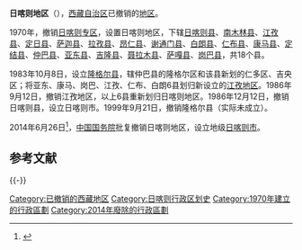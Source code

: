 {{Infobox Former Subdivision
|native_name = {{lang|bo|གཞིས་ཀ་རྩེ་ས་ཁུལ།}}
|conventional_long_name = 日喀则地区
|common_name = 平
|subdivision = [[地级行政区|地区]]
|nation = {{PRC}}
|year_start = 1970年
|event_start = 
|date_start = 
|year_end = 2014年
|event_end = 
|date_end = 
|p1 = 日喀则专区
|flag_p1 = Flag of the People's Republic of China.svg
|s1 = 日喀则市
|flag_s1 = Flag of the People's Republic of China.svg
|image_flag = 
|image_coat = 
|image_map = Xigaze.png
|image_map_caption = 
|capital = 
|common_languages       = [[藏语|藏语]]
|stat_year1             = 
|stat_area1             = 181345.10
|stat_pop1              = 703292
|today = [[日喀则市|日喀则市]]
|country = 中國
}}
'''日喀则地区'''（{{bo|z=གཞིས་ཀ་རྩེ་ས་ཁུལ།|w=gzhis ka rtse sa khul|p=Xigazê Sakü}}），[[西藏自治区|西藏自治区]]已撤销的[[地区行政公署|地区]]。

1970年，撤销[[日喀则专区|日喀则专区]]，设置日喀则地区，下辖[[日喀则县|日喀则县]]、[[南木林县|南木林县]]、[[江孜县|江孜县]]、[[定日县|定日县]]、[[萨迦县|萨迦县]]、[[拉孜县|拉孜县]]、[[昂仁县|昂仁县]]、[[谢通门县|谢通门县]]、[[白朗县|白朗县]]、[[仁布县|仁布县]]、[[康马县|康马县]]、[[定结县|定结县]]、[[仲巴县|仲巴县]]、[[亚东县|亚东县]]、[[吉隆县|吉隆县]]、[[聂拉木县|聂拉木县]]、[[萨嘎县|萨嘎县]]、[[岗巴县|岗巴县]]，共18个县。

1983年10月8日，设立[[隆格尔县|隆格尔县]]，辖仲巴县的隆格尔区和该县新划的仁多区、吉央区；将亚东、康马、岗巴、江孜、仁布、白朗6县划归新设立的[[江孜地区|江孜地区]]。1986年9月12日，撤销江孜地区，以上6县重新划归日喀则地区。1986年12月12日，撤销日喀则县，设立日喀则市。1999年9月21日，撤销隆格尔县（实际未成立）。

2014年6月26日<ref>{{Cite web |url=http://www.chinatibetnews.com/2014/0711/1346079.shtml |title=国务院批准设立地级日喀则市 |accessdate=2015-03-04 |author=记者：黄伟虎 |date=2014-07-11 |work= |publisher=中国西藏新闻网 |language=Zh-hans |archive-date=2016-03-04 |archive-url=https://web.archive.org/web/20160304115407/http://www.chinatibetnews.com/2014/0711/1346079.shtml |dead-url=no }}</ref>，[[中华人民共和国国务院|中国国务院]]批复撤销日喀则地区，设立地级[[日喀则市|日喀则市]]。

== 参考文献 ==
{{Wikisource|国务院关于同意西藏自治区撤销日喀则地区设立地级日喀则市的批复}}
{{reflist}}
{{-}}

[[Category:已撤销的西藏地区|Category:已撤销的西藏地区]]
[[Category:日喀则行政区划史|Category:日喀则行政区划史]]
[[Category:1970年建立的行政區劃|Category:1970年建立的行政區劃]]
[[Category:2014年廢除的行政區劃|Category:2014年廢除的行政區劃]]